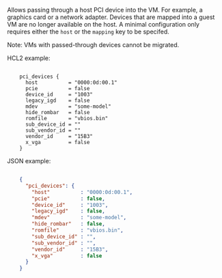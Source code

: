 <!-- Code generated from the comments of the pciDeviceConfig struct in builder/proxmox/common/config.go; DO NOT EDIT MANUALLY -->

Allows passing through a host PCI device into the VM. For example, a graphics card
or a network adapter. Devices that are mapped into a guest VM are no longer available
on the host. A minimal configuration only requires either the `host` or the `mapping`
key to be specifed.

Note: VMs with passed-through devices cannot be migrated.

HCL2 example:

```hcl

	pci_devices {
	  host          = "0000:0d:00.1"
	  pcie          = false
	  device_id     = "1003"
	  legacy_igd    = false
	  mdev          = "some-model"
	  hide_rombar   = false
	  romfile       = "vbios.bin"
	  sub_device_id = ""
	  sub_vendor_id = ""
	  vendor_id     = "15B3"
	  x_vga         = false
	}

```

JSON example:

```json

	{
	  "pci_devices": {
	    "host"          : "0000:0d:00.1",
	    "pcie"          : false,
	    "device_id"     : "1003",
	    "legacy_igd"    : false,
	    "mdev"          : "some-model",
	    "hide_rombar"   : false,
	    "romfile"       : "vbios.bin",
	    "sub_device_id" : "",
	    "sub_vendor_id" : "",
	    "vendor_id"     : "15B3",
	    "x_vga"         : false
	  }
	}

```

<!-- End of code generated from the comments of the pciDeviceConfig struct in builder/proxmox/common/config.go; -->
